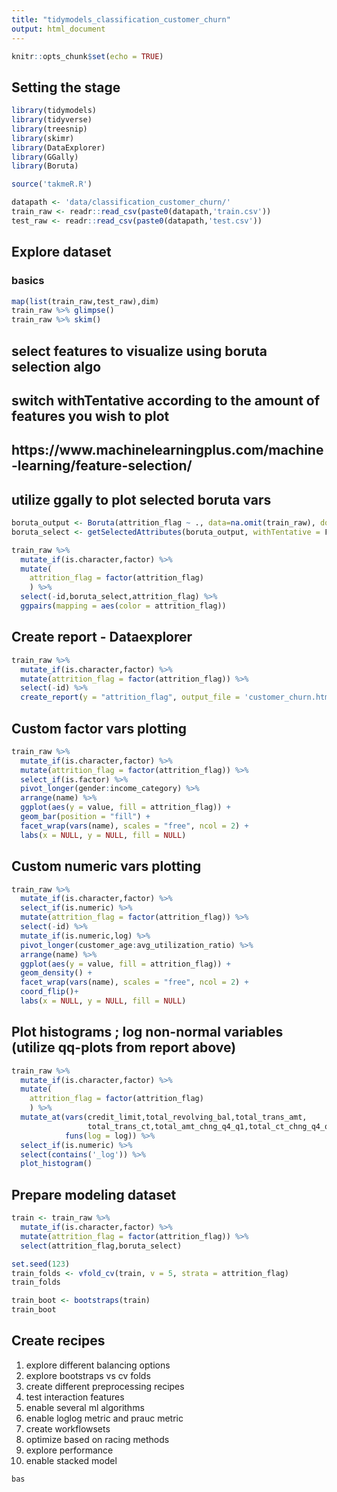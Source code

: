```yaml
---
title: "tidymodels_classification_customer_churn"
output: html_document
---
```


```r
knitr::opts_chunk$set(echo = TRUE)
```


## Setting the stage
```r
library(tidymodels)
library(tidyverse)
library(treesnip)
library(skimr)
library(DataExplorer)
library(GGally)
library(Boruta)

source('takmeR.R')

datapath <- 'data/classification_customer_churn/'
train_raw <- readr::read_csv(paste0(datapath,'train.csv'))
test_raw <- readr::read_csv(paste0(datapath,'test.csv'))
```


## Explore dataset
### basics

```r
map(list(train_raw,test_raw),dim)
train_raw %>% glimpse()
train_raw %>% skim()
```



## select features to visualize using boruta selection algo
## switch withTentative according to the amount of features you wish to plot
## https://www.machinelearningplus.com/machine-learning/feature-selection/
## utilize ggally to plot selected boruta vars

```r
boruta_output <- Boruta(attrition_flag ~ ., data=na.omit(train_raw), doTrace=0)  
boruta_select <- getSelectedAttributes(boruta_output, withTentative = F)

train_raw %>% 
  mutate_if(is.character,factor) %>%
  mutate(
    attrition_flag = factor(attrition_flag)
    ) %>% 
  select(-id,boruta_select,attrition_flag) %>% 
  ggpairs(mapping = aes(color = attrition_flag))
```


## Create report - Dataexplorer

```r
train_raw %>% 
  mutate_if(is.character,factor) %>%
  mutate(attrition_flag = factor(attrition_flag)) %>% 
  select(-id) %>% 
  create_report(y = "attrition_flag", output_file = 'customer_churn.html')
```


## Custom factor vars plotting

```r
train_raw %>%
  mutate_if(is.character,factor) %>%
  mutate(attrition_flag = factor(attrition_flag)) %>% 
  select_if(is.factor) %>%
  pivot_longer(gender:income_category) %>%
  arrange(name) %>% 
  ggplot(aes(y = value, fill = attrition_flag)) +
  geom_bar(position = "fill") +
  facet_wrap(vars(name), scales = "free", ncol = 2) +
  labs(x = NULL, y = NULL, fill = NULL)
```


## Custom numeric vars plotting

```r
train_raw %>%
  mutate_if(is.character,factor) %>%
  select_if(is.numeric) %>%
  mutate(attrition_flag = factor(attrition_flag)) %>% 
  select(-id) %>%
  mutate_if(is.numeric,log) %>%
  pivot_longer(customer_age:avg_utilization_ratio) %>%
  arrange(name) %>%
  ggplot(aes(y = value, fill = attrition_flag)) +
  geom_density() +
  facet_wrap(vars(name), scales = "free", ncol = 2) +
  coord_flip()+
  labs(x = NULL, y = NULL, fill = NULL)
```

## Plot histograms ; log non-normal variables (utilize qq-plots from report above)

```r
train_raw %>% 
  mutate_if(is.character,factor) %>%
  mutate(
    attrition_flag = factor(attrition_flag)
    ) %>% 
  mutate_at(vars(credit_limit,total_revolving_bal,total_trans_amt,
                 total_trans_ct,total_amt_chng_q4_q1,total_ct_chng_q4_q1),
            funs(log = log)) %>% 
  select_if(is.numeric) %>% 
  select(contains('_log')) %>% 
  plot_histogram()
```


## Prepare modeling dataset

```r
train <- train_raw %>% 
  mutate_if(is.character,factor) %>%
  mutate(attrition_flag = factor(attrition_flag)) %>% 
  select(attrition_flag,boruta_select)

set.seed(123)
train_folds <- vfold_cv(train, v = 5, strata = attrition_flag)
train_folds

train_boot <- bootstraps(train)
train_boot

```


## Create recipes

1. explore different balancing options
2. explore bootstraps vs cv folds
3. create different preprocessing recipes
4. test interaction features
5. enable several ml algorithms
6. enable loglog metric and prauc metric
7. create workflowsets
8. optimize based on racing methods
9. explore performance
10. enable stacked model


```r

bas



```

